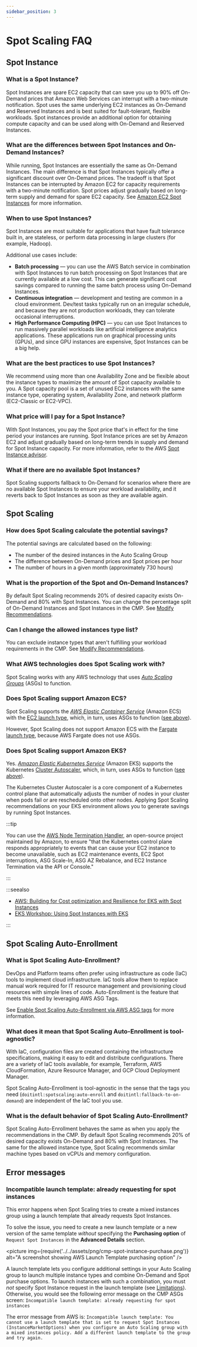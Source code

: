 ```yaml
---
sidebar_position: 3
---
```


# Spot Scaling FAQ

## Spot Instance

### What is a Spot Instance?

Spot Instances are spare EC2 capacity that can save you up to 90% off On-Demand prices that Amazon Web Services can interrupt with a two-minute notification. Spot uses the same underlying EC2 instances as On-Demand and Reserved Instances and is best suited for fault-tolerant, flexible workloads. Spot instances provide an additional option for obtaining compute capacity and can be used along with On-Demand and Reserved Instances.

### What are the differences between Spot Instances and On-Demand Instances?

While running, Spot Instances are essentially the same as On-Demand Instances. The main difference is that Spot Instances typically offer a significant discount over On-Demand prices. The tradeoff is that Spot Instances can be interrupted by Amazon EC2 for capacity requirements with a two-minute notification. Spot prices adjust gradually based on long-term supply and demand for spare EC2 capacity. See [Amazon EC2 Spot Instances](https://docs.aws.amazon.com/AWSEC2/latest/UserGuide/using-spot-instances.html) for more information.

### When to use Spot Instances?

Spot Instances are most suitable for applications that have fault tolerance built in, are stateless, or perform data processing in large clusters (for example, Hadoop).

Additional use cases include:

- **Batch processing** &mdash; you can use the AWS Batch service in combination with Spot Instances to run batch processing on Spot Instances that are currently available at a low cost. This can generate significant cost savings compared to running the same batch process using On-Demand Instances.
- **Continuous integration** &mdash; development and testing are common in a cloud environment. Dev/test tasks typically run on an irregular schedule, and because they are not production workloads, they can tolerate occasional interruptions.
- **High Performance Computing (HPC)** &mdash; you can use Spot Instances to run massively parallel workloads like artificial intelligence analytics applications. These applications run on graphical processing units (GPUs), and since GPU instances are expensive, Spot Instances can be a big help.

### What are the best practices to use Spot Instances?

We recommend using more than one Availability Zone and be flexible about the instance types to maximize the amount of Spot capacity available to you. A Spot capacity pool is a set of unused EC2 instances with the same instance type, operating system, Availability Zone, and network platform (EC2-Classic or EC2-VPC).

### What price will I pay for a Spot Instance?

With Spot Instances, you pay the Spot price that's in effect for the time period your instances are running. Spot Instance prices are set by Amazon EC2 and adjust gradually based on long-term trends in supply and demand for Spot Instance capacity. For more information, refer to the AWS [Spot Instance advisor](https://aws.amazon.com/ec2/spot/instance-advisor/).

### What if there are no available Spot Instances?

Spot Scaling supports fallback to On-Demand for scenarios where there are no available Spot Instances to ensure your workload availability, and it reverts back to Spot Instances as soon as they are available again.

## Spot Scaling

### How does Spot Scaling calculate the potential savings?

The potential savings are calculated based on the following:

- The number of the desired instances in the Auto Scaling Group
- The difference between On-Demand prices and Spot prices per hour
- The number of hours in a given month (approximately 730 hours)

### What is the proportion of the Spot and On-Demand Instances?

By default Spot Scaling recommends 20% of desired capacity exists On-Demand and 80% with Spot Instances. You can change the percentage split of On-Demand Instances and Spot Instances in the CMP. See [Modify Recommendations](setup.mdx#modify-recommendations).

### Can I change the allowed instances type list?

You can exclude instance types that aren't fulfilling your workload requirements in the CMP. See [Modify Recommendations](setup.mdx#modify-recommendations).

### What AWS technologies does Spot Scaling work with?

Spot Scaling works with any AWS technology that uses [_Auto Scaling Groups_](https://docs.aws.amazon.com/autoscaling/ec2/userguide/auto-scaling-groups.html) (ASGs) to function.

### Does Spot Scaling support Amazon ECS?

Spot Scaling supports the [_AWS Elastic Container Service_](https://aws.amazon.com/ecs/) (Amazon ECS) with the [EC2 launch type](https://docs.aws.amazon.com/AmazonECS/latest/developerguide/launch_types.html#launch-type-ec2), which, in turn, uses ASGs to function ([see above](#what-aws-technologies-does-spot-scaling-work-with)).

However, Spot Scaling does not support Amazon ECS with the [Fargate launch type](https://docs.aws.amazon.com/AmazonECS/latest/developerguide/launch_types.html#launch-type-fargate), because AWS Fargate does not use ASGs.

### Does Spot Scaling support Amazon EKS?

Yes. [_Amazon Elastic Kubernetes Service_](https://aws.amazon.com/eks/) (Amazon EKS) supports the Kubernetes [Cluster Autoscaler](https://docs.aws.amazon.com/eks/latest/userguide/autoscaling.html#cluster-autoscaler), which, in turn, uses ASGs to function ([see above](#what-aws-technologies-does-spot-scaling-work-with)).

The Kubernetes Cluster Autoscaler is a core component of a Kubernetes control plane that automatically adjusts the number of nodes in your cluster when pods fail or are rescheduled onto other nodes. Applying Spot Scaling recommendations on your EKS environment allows you to generate savings by running Spot Instances.

:::tip

You can use the [AWS Node Termination Handler](https://github.com/aws/aws-node-termination-handler), an open-source project maintained by Amazon, to ensure "that the Kubernetes control plane responds appropriately to events that can cause your EC2 instance to become unavailable, such as EC2 maintenance events, EC2 Spot interruptions, ASG Scale-In, ASG AZ Rebalance, and EC2 Instance Termination via the API or Console."

:::

:::seealso

- [AWS: Building for Cost optimization and Resilience for EKS with Spot Instances](https://aws.amazon.com/blogs/compute/cost-optimization-and-resilience-eks-with-spot-instances/)
- [EKS Workshop: Using Spot Instances with EKS](https://www.eksworkshop.com/beginner/150_spotnodegroups/)

:::

## Spot Scaling Auto-Enrollment

### What is Spot Scaling Auto-Enrollment?

DevOps and Platform teams often prefer using infrastructure as code (IaC) tools to implement cloud infrastructure. IaC tools allow them to replace manual work required for IT resource management and provisioning cloud resources with simple lines of code. Auto-Enrollment is the feature that meets this need by leveraging AWS ASG Tags.

See [Enable Spot Scaling Auto-Enrollment via AWS ASG tags](setup.mdx#enable-spot-scaling-auto-enrollment-via-aws-asg-tags) for more information.

### What does it mean that Spot Scaling Auto-Enrollment is tool-agnostic?

With IaC, configuration files are created containing the infrastructure specifications, making it easy to edit and distribute configurations. There are a variety of IaC tools available, for example, Terraform, AWS CloudFormation, Azure Resource Manager, and GCP Cloud Deployment Manager.

Spot Scaling Auto-Enrollment is tool-agnostic in the sense that the tags you need (`doitintl:spotscaling:auto-enroll` and `doitintl:fallback-to-on-demand`) are independent of the IaC tool you use.

### What is the default behavior of Spot Scaling Auto-Enrollment?

Spot Scaling Auto-Enrollment behaves the same as when you apply the recommendations in the CMP. By default Spot Scaling recommends 20% of desired capacity exists On-Demand and 80% with Spot Instances. The same for the allowed instance type, Spot Scaling recommends similar machine types based on vCPUs and memory configuration.

## Error messages

### Incompatible launch template: already requesting for spot instances

This error happens when Spot Scaling tries to create a mixed instances group using a launch template that already requests Spot Instances.

To solve the issue, you need to create a new launch template or a new version of the same template _without_ specifying the **Purchasing option** of `Request Spot Instances` in the **Advanced Details** section.

<picture
  img={require('../../assets/png/cmp-spot-instance-purchase.png')}
  alt="A screenshot showing AWS Launch Template purchasing option"
/>

A launch template lets you configure additional settings in your Auto Scaling group to launch multiple instance types and combine On-Demand and Spot purchase options. To launch instances with such a combination, you must _not_ specify Spot Instance request in the launch template (see [Limitations](https://docs.aws.amazon.com/autoscaling/ec2/userguide/create-launch-template.html#create-launch-template-limitations)). Otherwise, you would see the following error message on the CMP ASGs screen: `Incompatible launch template: already requesting for spot instances`

The error message from AWS is: `Incompatible launch template: You cannot use a launch template that is set to request Spot Instances (InstanceMarketOptions) when you configure an Auto Scaling group with a mixed instances policy. Add a different launch template to the group and try again.`
